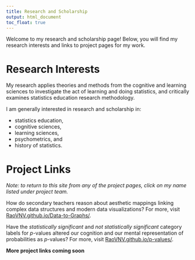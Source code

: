 ```yaml
---
title: Research and Scholarship
output: html_document
toc_float: true
---
```


Welcome to my research and scholarship page! Below, you will find my research interests and links to project pages for my work. 

# Research Interests

My research applies theories and methods from the cognitive and learning sciences to investigate the act of learning and doing statistics, and critically examines statistics education research methodology. 

I am generally interested in research and scholarship in: 

- statistics education,
- cognitive sciences,
- learning sciences, 
- psychometrics, and
- history of statistics. 

# Project Links

*Note: to return to this site from any of the project pages, click on my name listed under project team.*

How do secondary teachers reason about aesthetic mappings linking complex data structures and modern data visualizations? For more, visit [RaoVNV.github.io/Data-to-Graphs/](/Data-to-Graphs/). 

Have the *statistically significant* and *not statistically significant* category labels for *p*-values altered our cognition and our mental representation of probabilities as *p*-values? For more, visit [RaoVNV.github.io/p-values/](/p-values/).

**More project links coming soon**